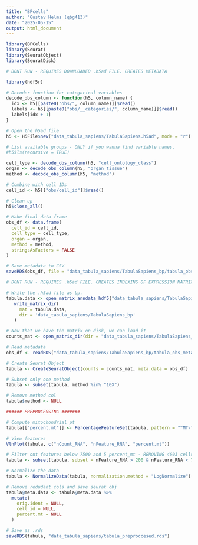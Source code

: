 ```yaml
---
title: "BPcells"
author: "Gustav Helms (qbg413)"
date: "2025-05-15"
output: html_document
---
```

```r
library(BPCells)
library(Seurat)
library(SeuratObject)
library(SeuratDisk)
```



```r
# DONT RUN - REQUIRES DOWNLOADED .h5ad FILE. CREATES METADATA

library(hdf5r)

# Decoder function for categorical variables 
decode_obs_column <- function(h5, column_name) {
  idx <- h5[[paste0("obs/", column_name)]]$read()
  labels <- h5[[paste0("obs/__categories/", column_name)]]$read()
  labels[idx + 1]
}

# Open the h5ad file
h5 <- H5File$new("data_tabula_sapiens/TabulaSapiens.h5ad", mode = "r")

# List available groups - ONLY if you wanna find variable names. 
#h5$ls(recursive = TRUE)

cell_type <- decode_obs_column(h5, "cell_ontology_class")
organ <- decode_obs_column(h5, "organ_tissue")
method <- decode_obs_column(h5, "method")

# Combine with cell IDs
cell_id <- h5[["obs/cell_id"]]$read()

# Clean up
h5$close_all()

# Make final data frame
obs_df <- data.frame(
  cell_id = cell_id,
  cell_type = cell_type,
  organ = organ,
  method = method,
  stringsAsFactors = FALSE
)

# Save metadata to CSV
saveRDS(obs_df, file = "data_tabula_sapiens/TabulaSapiens_bp/tabula_obs_metadata.rds")

```


```r
# DONT RUN - REQUIRES .h5ad FILE. CREATES INDEXING OF EXPRESSION MATRIX

# Write the .h5ad file as bp. 
tabula.data <- open_matrix_anndata_hdf5("data_tabula_sapiens/TabulaSapiens.h5ad")
   write_matrix_dir(
     mat = tabula.data,
     dir = 'data_tabula_sapiens/TabulaSapiens_bp'
   )
```


```r
# Now that we have the matrix on disk, we can load it
counts_mat <- open_matrix_dir(dir = "data_tabula_sapiens/TabulaSapiens_bp")

# Read metadata 
obs_df <- readRDS("data_tabula_sapiens/TabulaSapiens_bp/tabula_obs_metadata.rds")

# Create Seurat Object
tabula <- CreateSeuratObject(counts = counts_mat, meta.data = obs_df)

# Subset only one method
tabula <- subset(tabula, method %in% "10X")

# Remove method col
tabula$method <- NULL
```


```r
###### PREPROCESSING #######

# Compute mitochondrial pt
tabula[["percent.mt"]] <- PercentageFeatureSet(tabula, pattern = "^MT-")

# View features
VlnPlot(tabula, c("nCount_RNA", "nFeature_RNA", "percent.mt"))

# Filter out features below 7500 and 5 percent_mt - REMOVING 4603 cells
tabula <- subset(tabula, subset = nFeature_RNA > 200 & nFeature_RNA < 7500 & percent.mt < 5)
```


```r
# Normalize the data
tabula <- NormalizeData(tabula, normalization.method = "LogNormalize")

# Remove redudant cols and save seurat obj
tabula@meta.data <- tabula@meta.data %>% 
  mutate(
    orig.ident = NULL,
    cell_id = NULL,
    percent.mt = NULL
  )

# Save as .rds
saveRDS(tabula, "data_tabula_sapiens/tabula_preproccesed.rds")
```







